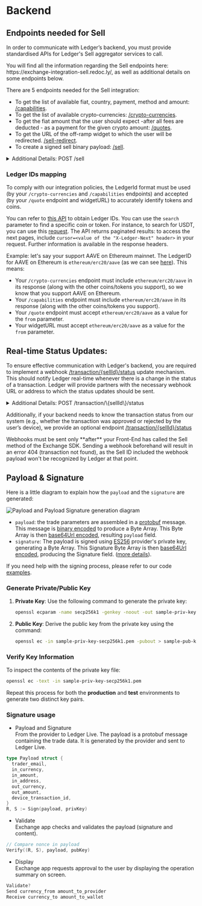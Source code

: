 
# Backend

<BackendIntro />

## Endpoints needed for Sell

In order to communicate with Ledger’s backend, you must provide standardised APIs for Ledger's Sell aggregator services to call.

<Callout type="info" emoji="🔗">
  You will find all the information regarding the Sell endpoints here:
  https://exchange-integration-sell.redoc.ly/, as well as additional details on
  some endpoints below.
</Callout>

There are 5 endpoints needed for the Sell integration: 
- To get the list of available fiat, country, payment, method and amount: [/capabilities](https://exchange-integration-sell.redoc.ly/#operation/getCapabilities). 
- To get the list of available crypto-currencies: [/crypto-currencies](https://exchange-integration-sell.redoc.ly/#operation/getCryptoCurrencies). 
- To get the fiat amount that the user should expect -after all fees are deducted - as a payment for the given crypto amount: [/quotes](https://exchange-integration-sell.redoc.ly/#operation/getQuote). 
- To get the URL of the off-ramp widget to which the user will be redirected. [/sell-redirect](https://exchange-integration-sell.redoc.ly/#operation/sell-redirect). 
- To create a signed sell binary payload: [/sell](https://exchange-integration-sell.redoc.ly/#operation/postSell).

<details>
  <summary>Additional Details: POST /sell</summary>

Example request payload:

```json copy
{
  "quoteId": "string",
  "amount": "string",
  "refundAddress": "string",
  "fromCryptoCurrency": "string",
  "toFiatCurrency": "string",
  "payloadCryptoCurrency": "string",
  "nonce": "number"
}
```

An example response from the your backend to the Ledger backend

```json copy
{
  "sellId": "SELL-ID-165940",
  "payinAddress": "0xa0b86991c627e936c1d19d4a2e90a2ce3606eb48",
  "createdAt": "2030-05-26T14:13:39",
  "providerFees": "0.0001",
  "referralFees": "0.0001",
  "payoutNetworkFees": "0.0002",
  "providerSig": {
    "payload": "CgUweGZmZhoFMHhmZmYqBTB4ZmZmOgNCVENCA0JBVEoIMTIwMDAwMDBSCDExNTAwMDAwWhF2ZXJ5IGxvbmd1ZSBub25jZQ==",
    "signature": "MEUCIBRm4PrdgRw0aBwRepuOGGRmR/YPcCoyKNJ7UDjFO030AiEA/VT0anolum0a3X/9lGPeovZHqzeDG9brcUB4zhYmwbs="
  }
}
```

    Your Protobuf message should have the following structure:

    ```go copy
    syntax = "proto3";
    package ledger_sell;

    // (coefficient) * 10^(- exponent)
    message UDecimal {
        bytes  coefficient = 1;
        uint32 exponent = 2;
    }

    message NewSellResponse {
        string   trader_email = 1;
        string   in_currency = 2;
        bytes    in_amount = 3;
        string   in_address = 4;
        string   out_currency = 5;
        UDecimal out_amount = 6;
        bytes    device_transaction_id = 7;
    }
    ```
    `in_amount` amount must be in the lowest unit of the coin, encoded into a 16 bytes array in big endian.

    - 1 **BTC** would be `0x5F5E100` (100000000 in hexadecimal). The smallest unit is a **satoshi** which is `10^-8` **BTC**.
    So multiply 1 **BTC** by `10^8` → `0x5F5E100`.
    And `0x5F5E100` encoded into a 16 bytes array in big endian is `[0x00, ... 0x00, 0x05, 0xF5, 0xE1, 0x00]`.
    - 2 **ETH** would be `0x1BC16D674EC80000` (or 2000000000000000000). The smallest unit is a **wei** which is `10^-18` **ETH**.
    So multiply 2 **ETH** by `10^18` → `0x1BC16D674EC80000`.
    And `0x1BC16D674EC80000` encoded into a 16 bytes array in big endian is `[0x00, ... 0x00, 0x1B, 0xC1, 0x6D, 0x67, 0x4E, 0xC8, 0x00, 0x00]`.

</details>

### Ledger IDs mapping
To comply with our integration policies, the LedgerId format must be used (by your `/crypto-currencies` and `/capabilities` endpoints) and accepted (by your `/quote` endpoint and widgetURL) to accurately identify tokens and coins. 

You can refer to [this API](https://crypto-assets-service.api.ledger.com/v1/currencies?output=id,name,ticker,contract_address,blockchain_name) to obtain Ledger IDs. You can use the `search` parameter to find a specific coin or token. For instance, to search for USDT, you can use this [request](https://crypto-assets-service.api.ledger.com/v1/currencies?output=id,name,ticker,contract_address,blockchain_name&search=USDT). The API returns paginated results: to access the next pages, include `cursor=<value of the "X-Ledger-Next" header>` in your request. Further information is available in the response headers.

Example: let's say your support AAVE on Ethereum mainnet. The LedgerID for AAVE on Ethereum is `ethereum/erc20/aave` (as we can see [here](https://crypto-assets-service.api.ledger.com/v1/currencies?output=id,name,ticker,contract_address,blockchain_name&search=AAVE)). This means:
- Your `/crypto-currencies` endpoint must include `ethereum/erc20/aave` in its response (along with the other coins/tokens you support), so we know that you support AAVE on Ethereum.
- Your `/capabilities` endpoint must include `ethereum/erc20/aave` in its response (along with the other coins/tokens you support).
- Your `/quote` endpoint must accept `ethereum/erc20/aave` as a value for the `from` parameter.
- Your widgetURL must accept `ethereum/erc20/aave` as a value for the `from` parameter.

## Real-time Status Updates:

To ensure effective communication with Ledger's backend, you are required to implement a webhook [/transaction/\{sellId\}/status](https://exchange-integration-sell.redoc.ly/#operation/statusUpdate) update mechanism. This should notify Ledger real-time whenever there is a change in the status of a transaction. Ledger will provide partners with the necessary webhook URL or address to which the status updates should be sent.

<details>
  <summary>Additional Details: POST /transaction/\{sellId\}/status</summary>
    Explanation of the different output `status`:
        - `FINISHED`: Trade has been completed successfully (user has received payout transaction).
        - `EXPIRED`: Payin transaction was not received in time, trade is cancelled. User will be refunded if payin transaction is received afterwards.
        - `ON_HOLD`: Trade has been put on hold (eg: for KYC reasons). User must contact support.
        - `PENDING`: Trade is in progress (provider is waiting to receive payin transaction, or user is waiting to receive payout transaction)
        - `TRANSFER_IN_COMPLETED`: Transfer in completed and waiting for transfer out to be sent.
        - `REFUNDED`: Trade has been cancelled, refund transaction has been successfully received by user.
        - `UNKNOWN`: Trade is in unknown state. User must contact support.

</details>

Additionally, if your backend needs to know the transaction status from our system (e.g., whether the transaction was approved or rejected by the user’s device), we provide an optional endpoint [/transaction/\{sellId\}/status](https://exchange-integration-sell.redoc.ly/#operation/getStatusUpdate)

<Callout type="info" emoji="👉">
Webhooks must be sent only **after** your Front-End has called the Sell method of the Exchange SDK. Sending a webhook beforehand will result in an error 404 (transaction not found), as the Sell ID included the webhook payload won't be recognized by Ledger at that point.
</Callout>

[//]: # "Info needed to be exchange with the provider, but not out loud publicly"
[//]: # "**IP address checking** "
[//]: # "Additionally, we also need a way to know if a user will be able to perform a coin sell given his IP."
[//]: # "Our back-end can adapt to how you decide to do this, but we recommend you use a dedicated endpoint. Our back-end will send the user’s IP address to that endpoint, without logging it. In response, your endpoint should tell us if the trade is accepted or rejected."

## Payload & Signature

Here is a little diagram to explain how the `payload` and the `signature` are generated:

<Zoom>
  <img
    alt="Payload and Payload Signature generation diagram"
    src="/exchange/payload-signature-generation-sell.png"
  />
</Zoom>

- `payload`: the trade parameters are assembled in a [protobuf](https://developers.google.com/protocol-buffers) message. This message is [binary encoded](https://developers.google.com/protocol-buffers/docs/encoding) to produce a Byte Array. This Byte Array is then [base64Url encoded](https://en.wikipedia.org/wiki/Base64), resulting `payload` field.
- `signature`: The payload is signed using [ES256](https://ldapwiki.com/wiki/Wiki.jsp?page=ES256) provider's private key, generating a Byte Array. This Signature Byte Array is then [base64Url encoded](https://en.wikipedia.org/wiki/Base64), producing the Signature field. ([more details](#jws-signature)).

If you need help with the signing process, please refer to our code [examples](code-examples.mdx).

### Generate Private/Public Key

1. **Private Key**:
   Use the following command to generate the private key:

   ```bash
   openssl ecparam -name secp256k1 -genkey -noout -out sample-priv-key-secp256k1.pem
   ```

2. **Public Key**:
   Derive the public key from the private key using the command:
   ```bash
   openssl ec -in sample-priv-key-secp256k1.pem -pubout > sample-pub-key-secp256k1.pem
   ```

### Verify Key Information

To inspect the contents of the private key file:

```bash
openssl ec -text -in sample-priv-key-secp256k1.pem
```

Repeat this process for both the **production** and **test** environments to generate two distinct key pairs.

### Signature usage

- Payload and Signature  
  From the provider to Ledger Live. The payload is a protobuf message containing the trade data. It is generated by the provider and sent to Ledger Live.

```go copy
type Payload struct {
  trader_email,
  in_currency,
  in_amount,
  in_address,
  out_currency,
  out_amount,
  device_transaction_id,
}
R, S := Sign(payload, privKey)
```

- Validate  
  Exchange app checks and validates the payload (signature and content).

```go copy
// Compare nonce in payload
Verify((R, S), payload, pubKey)
```

- Display  
  Exchange app requests approval to the user by displaying the operation summary on screen.

```c copy
Validate?
Send currency_from amount_to_provider
Receive currency_to amount_to_wallet
```

<PayloadAndSignature />
